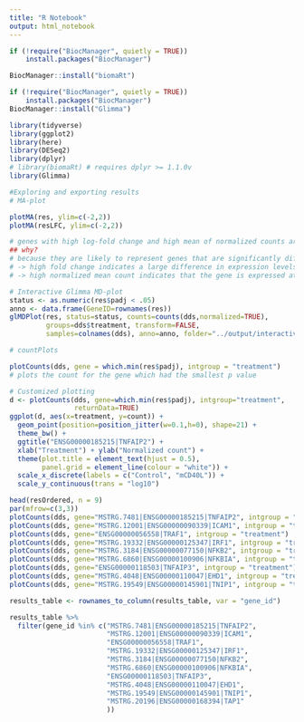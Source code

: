 ```yaml
---
title: "R Notebook"
output: html_notebook
---
```


```r
if (!require("BiocManager", quietly = TRUE))
    install.packages("BiocManager")

BiocManager::install("biomaRt")

if (!require("BiocManager", quietly = TRUE))
    install.packages("BiocManager")
BiocManager::install("Glimma")
```


```r
library(tidyverse)
library(ggplot2)
library(here)
library(DESeq2)
library(dplyr)
# library(biomaRt) # requires dplyr >= 1.1.0v
library(Glimma)
```

```r
#Exploring and exporting results
# MA-plot

plotMA(res, ylim=c(-2,2))
plotMA(resLFC, ylim=c(-2,2))

# genes with high log-fold change and high mean of normalized counts are interesting candidates to look further into
## why?
# because they are likely to represent genes that are significantly differentially expressed and biologically relevant (ChatGPT)
# -> high fold change indicates a large difference in expression levels between the two conditions being compared
# -> high normalized mean count indicates that the gene is expressed at a relatively high level in the samples being compared

# Interactive Glimma MD-plot
status <- as.numeric(res$padj < .05)
anno <- data.frame(GeneID=rownames(res))
glMDPlot(res, status=status, counts=counts(dds,normalized=TRUE),
         groups=dds$treatment, transform=FALSE,
         samples=colnames(dds), anno=anno, folder="../output/interactive_MD", launch=FALSE)
```

```r
# countPlots

plotCounts(dds, gene = which.min(res$padj), intgroup = "treatment")
# plots the count for the gene which had the smallest p value

# Customized plotting
d <- plotCounts(dds, gene=which.min(res$padj), intgroup="treatment", 
                returnData=TRUE)
ggplot(d, aes(x=treatment, y=count)) + 
  geom_point(position=position_jitter(w=0.1,h=0), shape=21) +
  theme_bw() + 
  ggtitle("ENSG00000185215|TNFAIP2") +
  xlab("Treatment") + ylab("Normalized count") +
  theme(plot.title = element_text(hjust = 0.5),
        panel.grid = element_line(colour = "white")) +
  scale_x_discrete(labels = c("Control", "mCD40L")) +
  scale_y_continuous(trans = "log10")

head(resOrdered, n = 9)
par(mfrow=c(3,3))
plotCounts(dds, gene="MSTRG.7481|ENSG00000185215|TNFAIP2", intgroup = "treatment")
plotCounts(dds, gene="MSTRG.12001|ENSG00000090339|ICAM1", intgroup = "treatment")
plotCounts(dds, gene="ENSG00000056558|TRAF1", intgroup = "treatment")
plotCounts(dds, gene="MSTRG.19332|ENSG00000125347|IRF1", intgroup = "treatment")
plotCounts(dds, gene="MSTRG.3184|ENSG00000077150|NFKB2", intgroup = "treatment")
plotCounts(dds, gene="MSTRG.6860|ENSG00000100906|NFKBIA", intgroup = "treatment")
plotCounts(dds, gene="ENSG00000118503|TNFAIP3", intgroup = "treatment")
plotCounts(dds, gene="MSTRG.4048|ENSG00000110047|EHD1", intgroup = "treatment")
plotCounts(dds, gene="MSTRG.19549|ENSG00000145901|TNIP1", intgroup = "treatment")
```


```r
results_table <- rownames_to_column(results_table, var = "gene_id")

results_table %>%
  filter(gene_id %in% c("MSTRG.7481|ENSG00000185215|TNFAIP2", 
                        "MSTRG.12001|ENSG00000090339|ICAM1",
                        "ENSG00000056558|TRAF1",
                        "MSTRG.19332|ENSG00000125347|IRF1",
                        "MSTRG.3184|ENSG00000077150|NFKB2",
                        "MSTRG.6860|ENSG00000100906|NFKBIA",
                        "ENSG00000118503|TNFAIP3",
                        "MSTRG.4048|ENSG00000110047|EHD1",
                        "MSTRG.19549|ENSG00000145901|TNIP1",
                        "MSTRG.20196|ENSG00000168394|TAP1"
                        ))
```


